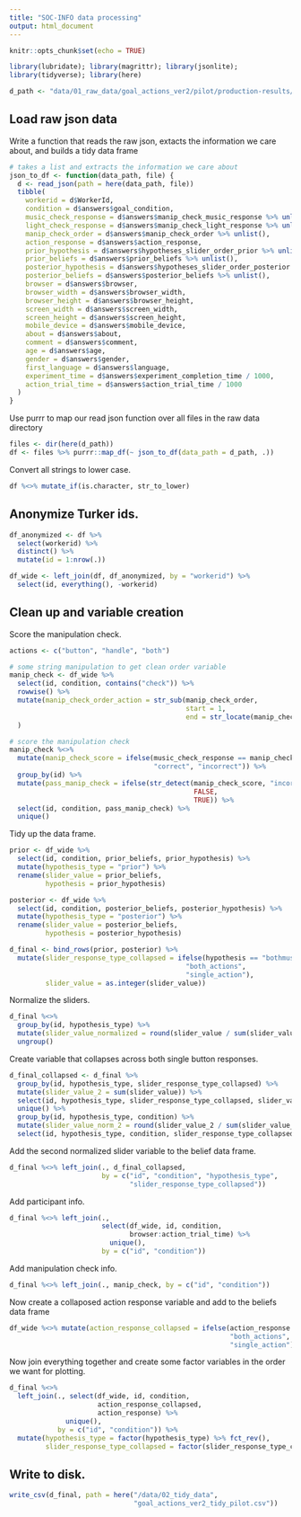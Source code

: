 ```yaml
---
title: "SOC-INFO data processing"
output: html_document
---
```


```r
knitr::opts_chunk$set(echo = TRUE)
```

```r
library(lubridate); library(magrittr); library(jsonlite); 
library(tidyverse); library(here)
```

```r
d_path <- "data/01_raw_data/goal_actions_ver2/pilot/production-results/"
```

## Load raw json data

Write a function that reads the raw json, extacts the information we care about, and builds a tidy data frame

```r
# takes a list and extracts the information we care about
json_to_df <- function(data_path, file) {
  d <- read_json(path = here(data_path, file))
  tibble(
    workerid = d$WorkerId, 
    condition = d$answers$goal_condition,
    music_check_response = d$answers$manip_check_music_response %>% unlist(),
    light_check_response = d$answers$manip_check_light_response %>% unlist(),
    manip_check_order = d$answers$manip_check_order %>% unlist(),
    action_response = d$answers$action_response,
    prior_hypothesis = d$answers$hypotheses_slider_order_prior %>% unlist(),
    prior_beliefs = d$answers$prior_beliefs %>% unlist(),
    posterior_hypothesis = d$answers$hypotheses_slider_order_posterior %>% unlist(),
    posterior_beliefs = d$answers$posterior_beliefs %>% unlist(),
    browser = d$answers$browser,
    browser_width = d$answers$browser_width,
    browser_height = d$answers$browser_height,
    screen_width = d$answers$screen_width,
    screen_height = d$answers$screen_height,
    mobile_device = d$answers$mobile_device,
    about = d$answers$about,
    comment = d$answers$comment,
    age = d$answers$age,
    gender = d$answers$gender,
    first_language = d$answers$language,
    experiment_time = d$answers$experiment_completion_time / 1000,
    action_trial_time = d$answers$action_trial_time / 1000
  )
}
```

Use purrr to map our read json function over all files in the raw data directory

```r
files <- dir(here(d_path))
df <- files %>% purrr::map_df(~ json_to_df(data_path = d_path, .)) 
```

Convert all strings to lower case.

```r
df %<>% mutate_if(is.character, str_to_lower)
```

## Anonymize Turker ids. 

```r
df_anonymized <- df %>% 
  select(workerid) %>% 
  distinct() %>% 
  mutate(id = 1:nrow(.)) 

df_wide <- left_join(df, df_anonymized, by = "workerid") %>% 
  select(id, everything(), -workerid)
```

## Clean up and variable creation

Score the manipulation check.

```r
actions <- c("button", "handle", "both")

# some string manipulation to get clean order variable
manip_check <- df_wide %>% 
  select(id, condition, contains("check")) %>% 
  rowwise() %>% 
  mutate(manip_check_order_action = str_sub(manip_check_order, 
                                            start = 1, 
                                            end = str_locate(manip_check_order, "music")[1] - 1)
  )

# score the manipulation check
manip_check %<>% 
  mutate(manip_check_score = ifelse(music_check_response == manip_check_order_action,
                                    "correct", "incorrect")) %>% 
  group_by(id) %>% 
  mutate(pass_manip_check = ifelse(str_detect(manip_check_score, "incorrect"),
                                              FALSE,
                                              TRUE)) %>% 
  select(id, condition, pass_manip_check) %>% 
  unique()
```

Tidy up the data frame.

```r
prior <- df_wide %>% 
  select(id, condition, prior_beliefs, prior_hypothesis) %>% 
  mutate(hypothesis_type = "prior") %>% 
  rename(slider_value = prior_beliefs,
         hypothesis = prior_hypothesis)

posterior <- df_wide %>% 
  select(id, condition, posterior_beliefs, posterior_hypothesis) %>% 
  mutate(hypothesis_type = "posterior") %>% 
  rename(slider_value = posterior_beliefs,
         hypothesis = posterior_hypothesis)

d_final <- bind_rows(prior, posterior) %>% 
  mutate(slider_response_type_collapsed = ifelse(hypothesis == "bothmusiclight", 
                                            "both_actions", 
                                            "single_action"),
         slider_value = as.integer(slider_value))
```

Normalize the sliders.

```r
d_final %<>% 
  group_by(id, hypothesis_type) %>% 
  mutate(slider_value_normalized = round(slider_value / sum(slider_value), 3)) %>% 
  ungroup()
```

Create variable that collapses across both single button responses.

```r
d_final_collapsed <- d_final %>% 
  group_by(id, hypothesis_type, slider_response_type_collapsed) %>% 
  mutate(slider_value_2 = sum(slider_value)) %>% 
  select(id, hypothesis_type, slider_response_type_collapsed, slider_value_2, condition) %>% 
  unique() %>% 
  group_by(id, hypothesis_type, condition) %>% 
  mutate(slider_value_norm_2 = round(slider_value_2 / sum(slider_value_2), 3)) %>% 
  select(id, hypothesis_type, condition, slider_response_type_collapsed, slider_value_norm_2)
```

Add the second normalized slider variable to the belief data frame.

```r
d_final %<>% left_join(., d_final_collapsed,
                       by = c("id", "condition", "hypothesis_type",
                              "slider_response_type_collapsed"))
```

Add participant info.

```r
d_final %<>% left_join(., 
                       select(df_wide, id, condition, 
                              browser:action_trial_time) %>% 
                         unique(),
                       by = c("id", "condition"))
```

Add manipulation check info.

```r
d_final %<>% left_join(., manip_check, by = c("id", "condition"))
```

Now create a collaposed action response variable and add to the beliefs data frame

```r
df_wide %<>% mutate(action_response_collapsed = ifelse(action_response == "both", 
                                                       "both_actions", 
                                                       "single_action"))
```

Now join everything together and create some factor variables in the order we want for plotting.

```r
d_final %<>%
  left_join(., select(df_wide, id, condition, 
                      action_response_collapsed, 
                      action_response) %>% 
              unique(),
            by = c("id", "condition")) %>% 
  mutate(hypothesis_type = factor(hypothesis_type) %>% fct_rev(),
         slider_response_type_collapsed = factor(slider_response_type_collapsed) %>% fct_rev()) 
```

## Write to disk. 

```r
write_csv(d_final, path = here("/data/02_tidy_data", 
                               "goal_actions_ver2_tidy_pilot.csv"))
```

